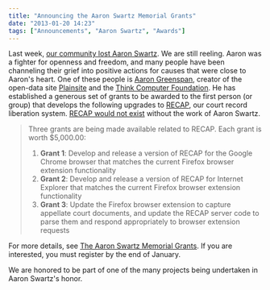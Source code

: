 ```yaml
---
title: "Announcing the Aaron Swartz Memorial Grants"
date: "2013-01-20 14:23"
tags: ["Announcements", "Aaron Swartz", "Awards"]
---
```


Last week, [our community lost Aaron
Swartz](https://freedom-to-tinker.com/blog/sjs/grieving-aaron-swartz/).
We are still reeling. Aaron was a fighter for openness and freedom, and
many people have been channeling their grief into positive actions for
causes that were close to Aaron's heart. One of these people is [Aaron
Greenspan](http://www.aarongreenspan.com/about/index.html), creator of
the open-data site [Plainsite](http://www.plainsite.org/) and the [Think
Computer Foundation](http://www.thinkcomputer.org/). He has established
a generous set of grants to be awarded to the first person (or group)
that develops the following upgrades to
[RECAP](/recap/), our court record liberation
system. [RECAP would not
exist](http://blog.law.cornell.edu/voxpop/2011/02/03/pacer-recap-and-the-movement-to-free-american-case-law/)
without the work of Aaron Swartz.

> Three grants are being made available related to RECAP. Each grant is
> worth $5,000.00:
>
> 1.  **Grant 1**: Develop and release a version of RECAP for the Google
>     Chrome browser that matches the current Firefox browser extension
>     functionality
> 2.  **Grant 2**: Develop and release a version of RECAP for Internet
>     Explorer that matches the current Firefox browser extension
>     functionality
> 3.  **Grant 3**: Update the Firefox browser extension to capture
>     appellate court documents, and update the RECAP server code to
>     parse them and respond appropriately to browser extension requests


For more details, see [The Aaron Swartz Memorial
Grants](http://www.plainsite.org/aaronsw/index.html). If you are
interested, you must register by the end of January.

We are honored to be part of one of the many projects being undertaken
in Aaron Swartz's honor.
